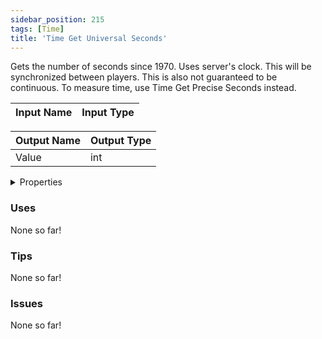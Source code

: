 ```yaml
---
sidebar_position: 215
tags: [Time]
title: 'Time Get Universal Seconds'
---
```


Gets the number of seconds since 1970. Uses server's clock. This will be synchronized between players. This is also not guaranteed to be continuous. To measure time, use Time Get Precise Seconds instead.




<EsbSvg />

| Input Name | Input Type |
|-----------|-----------|

| Output Name | Output Type |
|-----------|-----------|
| Value | int |


<details>
  <summary>Properties</summary>
  <div>
    <div>
    <table>
      <thead>
        <tr>
          <th>Is beta required?</th>
          <th>❌</th>
        </tr>
        <tr>
          <th>Is this chip a trolling risk?</th>
          <th>❌</th>
        </tr>
        <tr>
          <th>Is this chip a role assignment risk?</th>
          <th>❌</th>
        </tr>
        <tr>
          <th>Chip UUID</th>
          <th>bc3059d8-b613-4e91-ac7f-4c3566e01dc2</th>
        </tr>
      </thead>
    </table>
    </div>
  </div>
</details>

### Uses

None so far!

### Tips

None so far!

### Issues

None so far!